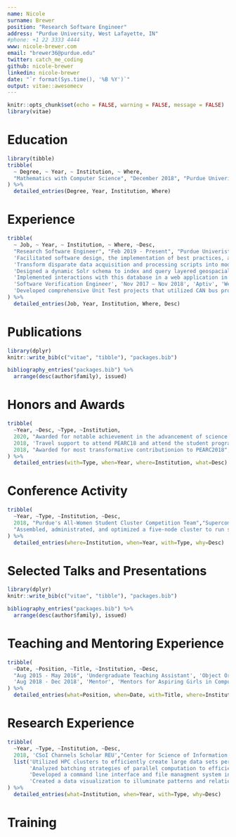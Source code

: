 ```yaml
---
name: Nicole
surname: Brewer
position: "Research Software Engineer"
address: "Purdue University, West Lafayette, IN"
#phone: +1 22 3333 4444
www: nicole-brewer.com
email: "brewer36@purdue.edu"
twitter: catch_me_coding
github: nicole-brewer
linkedin: nicole-brewer
date: "`r format(Sys.time(), '%B %Y')`"
output: vitae::awesomecv
---
```


```r
knitr::opts_chunk$set(echo = FALSE, warning = FALSE, message = FALSE)
library(vitae)
```

# Education

```r
library(tibble)
tribble(
  ~ Degree, ~ Year, ~ Institution, ~ Where,
  "Mathematics with Computer Science", "December 2018", "Purdue Univeristy", "West Lafayette, IN",
) %>% 
  detailed_entries(Degree, Year, Institution, Where)
```

# Experience

```r
tribble(
  ~ Job, ~ Year, ~ Institution, ~ Where, ~Desc,
  "Research Software Engineer", "Feb 2019 - Present", "Purdue Univeristy", "West Lafayette, IN", list('Implemented a highly interactive, Jupyter-based, GUI wrapper for power analysis software in order to expand the audience and ease of use of a rich set of computational functions via a user-friendly interface.', 
  'Facilitated software design, the implementation of best practices, and internal tool development, and lab documentation to improve the overall sustainability of lab software.',
  'Transform disparate data acquisition and processing scripts into modular classes to be reused for scientific workflows',
  'Designed a dynamic Solr schema to index and query layered geospacial and user-defined metadata', 
  'Implemented interactions with this database in a web application in PHP and JavaScript'),
  'Software Verification Engineer', 'Nov 2017 – Nov 2018', 'Aptiv', 'West Lafayette, IN',
  'Developed comprehensive Unit Test projects that utilized CAN bus protocol communications to verify automotive controller hardware.', 
) %>% 
  detailed_entries(Job, Year, Institution, Where, Desc)
```
# Publications

```r
library(dplyr)
knitr::write_bib(c("vitae", "tibble"), "packages.bib")

bibliography_entries("packages.bib") %>%
  arrange(desc(author$family), issued)
```

# Honors and Awards

```r
tribble(
  ~Year, ~Desc, ~Type, ~Institution,
  2020, "Awarded for notable achievement in the advancement of science gateways", "Young Professional of the Year", "Gateways",
  2018, 'Travel support to attend PEARC18 and attend the student program', 'Travel Grant', 'XSEDE',
  2018, "Awarded for most transformative contributionion to PEARC2018", "Phil Andrews Award", "PEARC"
) %>% 
  detailed_entries(with=Type, when=Year, where=Institution, what=Desc)
```
<!-- Grants and Fellowships -->

<!-- Invited Talks --> 

# Conference Activity
```r
tribble(
  ~Year, ~Type, ~Institution, ~Desc,
  2018, "Purdue's All-Women Student Cluster Competition Team","Supercomputing Conference",
  "Assembled, administrated, and optimized a five-node cluster to run scientific and engineering applications under stringent power and time constraints",
) %>% 
  detailed_entries(where=Institution, when=Year, with=Type, why=Desc)
```


# Selected Talks and Presentations

```r
library(dplyr)
knitr::write_bib(c("vitae", "tibble"), "packages.bib")

bibliography_entries("packages.bib") %>%
  arrange(desc(author$family), issued)
```
# Teaching and Mentoring Experience

```r
tribble(
  ~Date, ~Position, ~Title, ~Institution, ~Desc,
  "Aug 2015 - May 2016", 'Undergraduate Teaching Assistant', 'Object Oriented Programming', 'Purdue Univeristy', 'Taught object oriented programming in Java, debugging In Intellij, JUnit Testing, and app development in Android Studio in laboratory',
  'Aug 2018 - Dec 2018', 'Mentor', 'Mentors for Aspiring Girls in Computing', 'Purdue University', 'Led didactic activities at local middle and high schools in order to teach computer science concepts and improve the recruitment and retention of young women in technology careers'
) %>% 
  detailed_entries(what=Position, when=Date, with=Title, where=Institution, why=Desc)
```

# Research Experience
```r
tribble(
  ~Year, ~Type, ~Institution, ~Desc,
  2018, 'CSoI Channels Scholar REU',"Center for Science of Information, NSF STC", 
  list('Utilized HPC clusters to efficiently create large data sets pertaining to combinatorial game theory.',
       'Analyzed batching strategies of parallel computation to efficiently detect an unknown length of repeating sequences in long strings.',
       'Developed a command line interface and file managment system in Python to prevent human error and enhance the usability of codebase upon inheritance.',
       'Created a data visualization to illuminate patterns and relationships among 5-dimensions for future work.'),
) %>% 
  detailed_entries(what=Institution, when=Year, with=Type, why=Desc)
```
# Training


